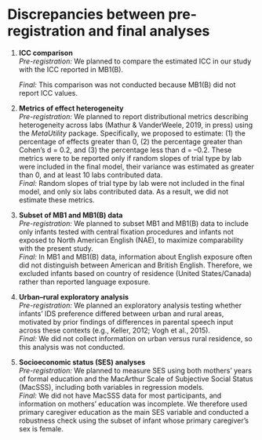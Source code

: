 
# Discrepancies between pre-registration and final analyses  

1. **ICC comparison**  
   *Pre-registration:* We planned to compare the estimated ICC in our study with the ICC reported in MB1(B).
   
   *Final:* This comparison was not conducted because MB1(B) did not report ICC values.  

2. **Metrics of effect heterogeneity**  
   *Pre-registration:* We planned to report distributional metrics describing heterogeneity across labs (Mathur & VanderWeele, 2019, in press) using the *MetaUtility* package. Specifically, we proposed to estimate: (1) the percentage of effects greater than 0, (2) the percentage greater than Cohen’s d = 0.2, and (3) the percentage less than d = –0.2. These metrics were to be reported only if random slopes of trial type by lab were included in the final model, their variance was estimated as greater than 0, and at least 10 labs contributed data.  
   *Final:* Random slopes of trial type by lab were not included in the final model, and only six labs contributed data. As a result, we did not estimate these metrics.

3. **Subset of MB1 and MB1(B) data**  
   *Pre-registration:* We planned to subset MB1 and MB1(B) data to include only infants tested with central fixation procedures and infants not exposed to North American English (NAE), to maximize comparability with the present study.  
   *Final:* In MB1 and MB1(B) data, information about English exposure often did not distinguish between American and British English. Therefore, we excluded infants based on country of residence (United States/Canada) rather than reported language exposure. 
   
4. **Urban–rural exploratory analysis**  
   *Pre-registration:* We planned an exploratory analysis testing whether infants’ IDS preference differed between urban and rural areas, motivated by prior findings of differences in parental speech input across these contexts (e.g., Keller, 2012; Vogh et al., 2015).  
   *Final:* We did not collect information on urban versus rural residence, so this analysis was not conducted.  

5. **Socioeconomic status (SES) analyses**  
   *Pre-registration:* We planned to measure SES using both mothers’ years of formal education and the MacArthur Scale of Subjective Social Status (MacSSS), including both variables in regression models.  
   *Final:* We did not have MacSSS data for most participants, and information on mothers’ education was incomplete. We therefore used primary caregiver education as the main SES variable and conducted a robustness check using the subset of infant whose primary caregiver's sex is female. 

